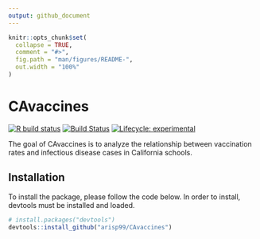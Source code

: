 ```yaml
---
output: github_document
---
```


<!-- README.md is generated from README.Rmd. Please edit that file -->

```r
knitr::opts_chunk$set(
  collapse = TRUE,
  comment = "#>",
  fig.path = "man/figures/README-",
  out.width = "100%"
)
```


# CAvaccines

<!-- badges: start -->
[![R build status](https://github.com/r-lib/usethis/workflows/R-CMD-check/badge.svg)](https://github.com/r-lib/usethis/actions)
[![Build Status](https://travis-ci.com/arisp99/CAvaccines.svg?branch=master)](https://travis-ci.com/arisp99/CAvaccines)
[![Lifecycle: experimental](https://img.shields.io/badge/lifecycle-experimental-orange.svg)](https://www.tidyverse.org/lifecycle/#experimental)
<!-- badges: end -->

The goal of CAvaccines is to analyze the relationship between vaccination rates
and infectious disease cases in California schools.

## Installation
To install the package, please follow the code below. In order to install,
devtools must be installed and loaded.
```r
# install.packages("devtools")
devtools::install_github("arisp99/CAvaccines")
```

